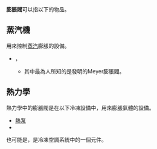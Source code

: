 '''膨脹閥'''可以指以下的物品。

==蒸汽機==
用來控制[[蒸汽|蒸汽]]膨脹的設備。

*{{le|膨脹閥 (蒸汽機)|Expansion valve (steam engine)}}，
** 其中最為人所知的是{{le|讓-雅克·邁耶|[Jean-Jacques Meyer}}發明的Meyer膨脹閥。 

== 熱力學 ==
熱力學中的膨脹閥是在以下冷凍設備中，用來膨脹氣體的設備。
*[[熱泵|熱泵]]
*{{le|焦耳-湯姆遜冷卻器|Joule-Thomson cooler}}

也可能是{{le|熱膨脹閥|Thermal expansion valve}}，是冷凍空調系統中的一個元件。

{{disambig|P膨|Cat=三字消歧義}}
